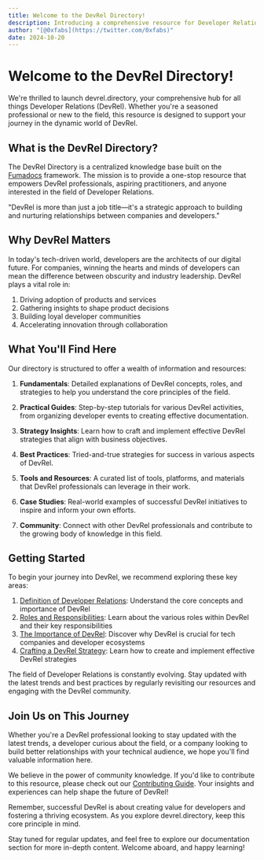 ```yaml
---
title: Welcome to the DevRel Directory!
description: Introducing a comprehensive resource for Developer Relations professionals and enthusiasts
author: "[@0xfabs](https://twitter.com/0xfabs)"
date: 2024-10-20
---
```


# Welcome to the DevRel Directory!

<Callout>
  We're thrilled to launch devrel.directory, your comprehensive hub for all things Developer Relations (DevRel). Whether you're a seasoned professional or new to the field, this resource is designed to support your journey in the dynamic world of DevRel.
</Callout>

## What is the DevRel Directory?

The DevRel Directory is a centralized knowledge base built on the [Fumadocs](https://github.com/fuma-nama/fumadocs) framework. The mission is to provide a one-stop resource that empowers DevRel professionals, aspiring practitioners, and anyone interested in the field of Developer Relations.

<Callout type="info">
  "DevRel is more than just a job title—it's a strategic approach to building and nurturing relationships between companies and developers."
</Callout>

## Why DevRel Matters

In today's tech-driven world, developers are the architects of our digital future. For companies, winning the hearts and minds of developers can mean the difference between obscurity and industry leadership. DevRel plays a vital role in:

1. Driving adoption of products and services
2. Gathering insights to shape product decisions
3. Building loyal developer communities
4. Accelerating innovation through collaboration

## What You'll Find Here

Our directory is structured to offer a wealth of information and resources:

1. **Fundamentals**: Detailed explanations of DevRel concepts, roles, and strategies to help you understand the core principles of the field.

2. **Practical Guides**: Step-by-step tutorials for various DevRel activities, from organizing developer events to creating effective documentation.

3. **Strategy Insights**: Learn how to craft and implement effective DevRel strategies that align with business objectives.

4. **Best Practices**: Tried-and-true strategies for success in various aspects of DevRel.

5. **Tools and Resources**: A curated list of tools, platforms, and materials that DevRel professionals can leverage in their work.

6. **Case Studies**: Real-world examples of successful DevRel initiatives to inspire and inform your own efforts.

7. **Community**: Connect with other DevRel professionals and contribute to the growing body of knowledge in this field.

## Getting Started

To begin your journey into DevRel, we recommend exploring these key areas:

1. [Definition of Developer Relations](/docs/fundamentals/definition): Understand the core concepts and importance of DevRel
2. [Roles and Responsibilities](/docs/fundamentals/roles-and-responsibilities): Learn about the various roles within DevRel and their key responsibilities
3. [The Importance of DevRel](/docs/fundamentals/importance): Discover why DevRel is crucial for tech companies and developer ecosystems
4. [Crafting a DevRel Strategy](/docs/fundamentals/devrel-strategy): Learn how to create and implement effective DevRel strategies

<Callout type="warn">
  The field of Developer Relations is constantly evolving. Stay updated with the latest trends and best practices by regularly revisiting our resources and engaging with the DevRel community.
</Callout>

## Join Us on This Journey

Whether you're a DevRel professional looking to stay updated with the latest trends, a developer curious about the field, or a company looking to build better relationships with your technical audience, we hope you'll find valuable information here.

We believe in the power of community knowledge. If you'd like to contribute to this resource, please check out our [Contributing Guide](/docs/additional-resources/contributing). Your insights and experiences can help shape the future of DevRel!

<Callout>
  Remember, successful DevRel is about creating value for developers and fostering a thriving ecosystem. As you explore devrel.directory, keep this core principle in mind.
</Callout>

Stay tuned for regular updates, and feel free to explore our documentation section for more in-depth content. Welcome aboard, and happy learning!
